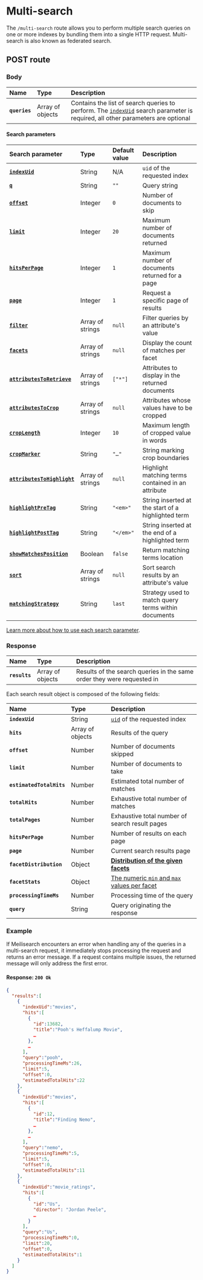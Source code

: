 # Multi-search

The `/multi-search` route allows you to perform multiple search queries on one or more indexes by bundling them into a single HTTP request. Multi-search is also known as federated search.

## POST route

<RouteHighlighter method="POST" route="/multi-search"/>

### Body

| Name          | Type             | Description                                                                                                                                          |
| :------------ | :--------------- | :--------------------------------------------------------------------------------------------------------------------------------------------------- |
| **`queries`** | Array of objects | Contains the list of search queries to perform. The [`indexUid`](#search-parameters) search parameter is required, all other parameters are optional |

#### Search parameters

| Search parameter                                                                | Type             | Default value | Description                                         |
| :------------------------------------------------------------------------------ | :--------------- | :------------ | :-------------------------------------------------- |
| **[`indexUid`](/learn/core_concepts/indexes#index-uid)**                     | String           | N/A           | `uid` of the requested index                        |
| **[`q`](/reference/api/search#query-q)**                                     | String           | `""`          | Query string                                        |
| **[`offset`](/reference/api/search#offset)**                                 | Integer          | `0`           | Number of documents to skip                         |
| **[`limit`](/reference/api/search#limit)**                                   | Integer          | `20`          | Maximum number of documents returned                |
| **[`hitsPerPage`](/reference/api/search#number-of-results-per-page)**        | Integer          | `1`           | Maximum number of documents returned for a page     |
| **[`page`](/reference/api/search#page)**                                     | Integer          | `1`           | Request a specific page of results                  |
| **[`filter`](/reference/api/search#filter)**                                 | Array of strings | `null`        | Filter queries by an attribute's value              |
| **[`facets`](/reference/api/search#facets)**                                 | Array of strings | `null`        | Display the count of matches per facet              |
| **[`attributesToRetrieve`](/reference/api/search#attributes-to-retrieve)**   | Array of strings | `["*"]`       | Attributes to display in the returned documents     |
| **[`attributesToCrop`](/reference/api/search#attributes-to-crop)**           | Array of strings | `null`        | Attributes whose values have to be cropped          |
| **[`cropLength`](/reference/api/search#crop-length)**                        | Integer          | `10`          | Maximum length of cropped value in words            |
| **[`cropMarker`](/reference/api/search#crop-marker)**                        | String           | `"…"`         | String marking crop boundaries                      |
| **[`attributesToHighlight`](/reference/api/search#attributes-to-highlight)** | Array of strings | `null`        | Highlight matching terms contained in an attribute  |
| **[`highlightPreTag`](/reference/api/search#highlight-tags)**                | String           | `"<em>"`      | String inserted at the start of a highlighted term  |
| **[`highlightPostTag`](/reference/api/search#highlight-tags)**               | String           | `"</em>"`     | String inserted at the end of a highlighted term    |
| **[`showMatchesPosition`](/reference/api/search#show-matches-position)**     | Boolean          | `false`       | Return matching terms location                      |
| **[`sort`](/reference/api/search#sort)**                                     | Array of strings | `null`        | Sort search results by an attribute's value         |
| **[`matchingStrategy`](/reference/api/search#matching-strategy)**            | String           | `last`        | Strategy used to match query terms within documents |

[Learn more about how to use each search parameter](/reference/api/search#search-parameters).

### Response

| Name          | Type             | Description                                                            |
| :------------ | :--------------- | :--------------------------------------------------------------------- |
| **`results`** | Array of objects | Results of the search queries in the same order they were requested in |

Each search result object is composed of the following fields:

| Name                     | Type             | Description                                                                             |
| :----------------------- | :--------------- | :-------------------------------------------------------------------------------------- |
| **`indexUid`**           | String           | [`uid`](/learn/core_concepts/indexes#index-uid) of the requested index               |
| **`hits`**               | Array of objects | Results of the query                                                                    |
| **`offset`**             | Number           | Number of documents skipped                                                             |
| **`limit`**              | Number           | Number of documents to take                                                             |
| **`estimatedTotalHits`** | Number           | Estimated total number of matches                                                       |
| **`totalHits`**          | Number           | Exhaustive total number of matches                                                      |
| **`totalPages`**         | Number           | Exhaustive total number of search result pages                                          |
| **`hitsPerPage`**        | Number           | Number of results on each page                                                          |
| **`page`**               | Number           | Current search results page                                                             |
| **`facetDistribution`**  | Object           | **[Distribution of the given facets](/reference/api/search#facetdistribution)**      |
| **`facetStats`**         | Object           | [The numeric `min` and `max` values per facet](/reference/api/search#facetstats) |
| **`processingTimeMs`**   | Number           | Processing time of the query                                                            |
| **`query`**              | String           | Query originating the response                                                          |

### Example

<CodeSamples id="multi_search_1" />

<Capsule intent="warning">
If Meilisearch encounters an error when handling any of the queries in a multi-search request, it immediately stops processing the request and returns an error message. If a request contains multiple issues, the returned message will only address the first error.
</Capsule>

#### Response: `200 Ok`

```json
{
  "results":[
    {
      "indexUid":"movies",
      "hits":[
        {
          "id":13682,
          "title":"Pooh's Heffalump Movie",
          …
        },
        …
      ],
      "query":"pooh",
      "processingTimeMs":26,
      "limit":5,
      "offset":0,
      "estimatedTotalHits":22
    },
    {
      "indexUid":"movies",
      "hits":[
        {
          "id":12,
          "title":"Finding Nemo",
          …
        },
        …
      ],
      "query":"nemo",
      "processingTimeMs":5,
      "limit":5,
      "offset":0,
      "estimatedTotalHits":11
    },
    {
      "indexUid":"movie_ratings",
      "hits":[
        {
          "id":"Us",
          "director": "Jordan Peele",
          …
        }
      ],
      "query":"Us",
      "processingTimeMs":0,
      "limit":20,
      "offset":0,
      "estimatedTotalHits":1
    }
  ]
}
```
